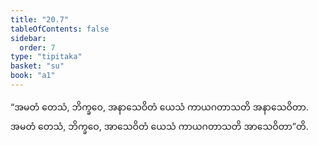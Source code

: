 ```yaml
---
title: "20.7"
tableOfContents: false
sidebar:
  order: 7
type: "tipitaka"
basket: "su"
book: "a1"
---
```



<DynamicBreadcrumb />

<Division number="606" book="a1" e="ch" v="15" p="47">

<Paragraph number="475" book="a1">
“အမတံ တေသံ, ဘိက္ခဝေ, အနာသေဝိတံ ယေသံ ကာယဂတာသတိ အနာသေဝိတာ. အမတံ တေသံ, ဘိက္ခဝေ, အာသေဝိတံ ယေသံ ကာယဂတာသတိ အာသေဝိတာ”တိ.
</Paragraph>
</Division>